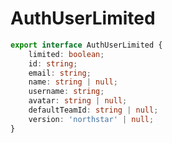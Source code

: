 # AuthUserLimited

```typescript
export interface AuthUserLimited {
    limited: boolean;
    id: string;
    email: string;
    name: string | null;
    username: string;
    avatar: string | null;
    defaultTeamId: string | null;
    version: 'northstar' | null;
}
```
